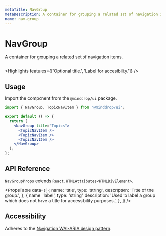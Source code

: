 ```yaml
---
metaTitle: NavGroup
metaDescription: A container for grouping a related set of navigation items.
name: nav-group
---
```


# NavGroup

<Description>
  A container for grouping a related set of navigation items.
</Description>

<HeroContainer>
  <NavGroupDemo />
</HeroContainer>

```jsx hero template=NavGroupDemo

```

<Highlights
  features={['Optional title.', 'Label for accesibility.']}
/>

## Usage

Import the component from the `@minddrop/ui` package.

```jsx
import { NavGroup, TopicNavItem } from '@minddrop/ui';

export default () => {
  return (
    <NavGroup title="Topics">
      <TopicNavItem />
      <TopicNavItem />
      <TopicNavItem />
    </NavGroup>
  );
};
```

## API Reference

`NavGroupProps` extends `React.HTMLAttributes<HTMLDivElement>`.

<PropsTable
  data={[
    {
      name: 'title',
      type: 'string',
      description: 'Title of the group.',
    },
    {
      name: 'label',
      type: 'string',
      description:
        'Used to label a group which does not have a title for accessibility purposes.',
    },
  ]}
/>

## Accessibility

Adheres to the [Navigation WAI-ARIA design pattern](https://www.w3.org/TR/wai-aria-practices-1.2/#aria_lh_navigation).
